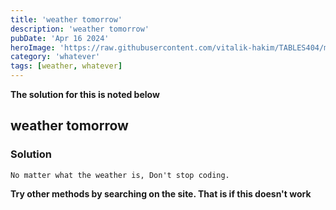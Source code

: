 ```yaml
---
title: 'weather tomorrow'
description: 'weather tomorrow'
pubDate: 'Apr 16 2024'
heroImage: 'https://raw.githubusercontent.com/vitalik-hakim/TABLES404/main/error_b/misc.png'
category: 'whatever'
tags: [weather, whatever]
---
```


**The solution for this is noted below**

## weather tomorrow

### Solution

```whatever
No matter what the weather is, Don't stop coding.
```

**Try other methods by searching on the site. That is if this doesn't work**
